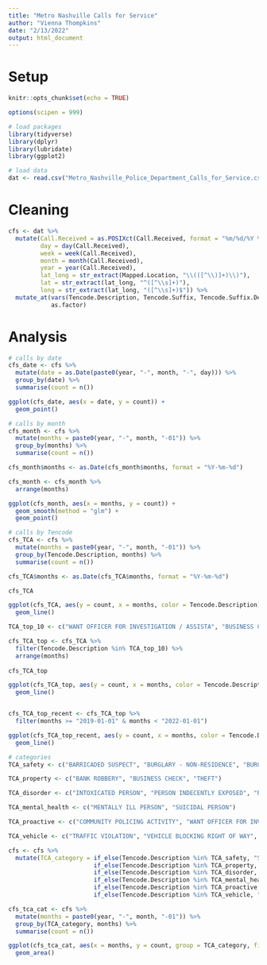 ```yaml
---
title: "Metro Nashville Calls for Service"
author: "Vienna Thompkins"
date: "2/13/2022"
output: html_document
---
```


# Setup

```r
knitr::opts_chunk$set(echo = TRUE)

options(scipen = 999)
```

```r
# load packages
library(tidyverse)
library(dplyr)
library(lubridate)
library(ggplot2)
```

```r
# load data
dat <- read.csv("Metro_Nashville_Police_Department_Calls_for_Service.csv")
```

# Cleaning

```r
cfs <- dat %>%
  mutate(Call.Received = as.POSIXct(Call.Received, format = "%m/%d/%Y %I:%M:%S %p"),
         day = day(Call.Received),
         week = week(Call.Received),
         month = month(Call.Received),
         year = year(Call.Received),
         lat_long = str_extract(Mapped.Location, "\\(([^\\)]+)\\)"),
         lat = str_extract(lat_long, "^([^\\s]+)"),
         long = str_extract(lat_long, "([^\\s]+)$")) %>%
  mutate_at(vars(Tencode.Description, Tencode.Suffix, Tencode.Suffix.Description, Disposition.Code, Disposition.Description),
            as.factor)
```

# Analysis

```r
# calls by date
cfs_date <- cfs %>%
  mutate(date = as.Date(paste0(year, "-", month, "-", day))) %>%
  group_by(date) %>%
  summarise(count = n())

ggplot(cfs_date, aes(x = date, y = count)) +
  geom_point()

# calls by month
cfs_month <- cfs %>%
  mutate(months = paste0(year, "-", month, "-01")) %>%
  group_by(months) %>%
  summarise(count = n())

cfs_month$months <- as.Date(cfs_month$months, format = "%Y-%m-%d")

cfs_month <- cfs_month %>%
  arrange(months)

ggplot(cfs_month, aes(x = months, y = count)) +
  geom_smooth(method = "glm") +
  geom_point()

```

```r
# calls by Tencode
cfs_TCA <- cfs %>%
  mutate(months = paste0(year, "-", month, "-01")) %>%
  group_by(Tencode.Description, months) %>%
  summarise(count = n())

cfs_TCA$months <- as.Date(cfs_TCA$months, format = "%Y-%m-%d")

cfs_TCA

ggplot(cfs_TCA, aes(y = count, x = months, color = Tencode.Description)) +
  geom_line()

TCA_top_10 <- c("WANT OFFICER FOR INVESTIGATION / ASSISTA", "BUSINESS CHECK", "TRAFFIC VIOLATION", "COMMUNITY POLICING ACTIVITY", "DISORDERLY PERSON", "VEHICLE ACCIDENT - PROPERTY DAMAGE", "THEFT", "SAFETY HAZARD", "SUSPICIOUS PERSON", "BURGLARY - RESIDENCE")

cfs_TCA_top <- cfs_TCA %>%
  filter(Tencode.Description %in% TCA_top_10) %>%
  arrange(months)
  
cfs_TCA_top

ggplot(cfs_TCA_top, aes(y = count, x = months, color = Tencode.Description)) +
  geom_line()


cfs_TCA_top_recent <- cfs_TCA_top %>%
  filter(months >= "2019-01-01" & months < "2022-01-01")

ggplot(cfs_TCA_top_recent, aes(y = count, x = months, color = Tencode.Description)) +
  geom_line()
```


```r
# categories
TCA_safety <- c("BARRICADED SUSPECT", "BURGLARY - NON-RESIDENCE", "BURGLARY - RESIDENCE", "CORPSE / D. O. A.", "CUTTING / STABBING", "FIGHT / ASSAULT", "GANG ACTIVITY", "HOLDUP / ROBBERY", "KIDNAPPING", "MISSING PERSON", "PERSON WITH WEAPON", "SAFETY HAZARD", "SHOOTING", "SHOTS FIRED")

TCA_property <- c("BANK ROBBERY", "BUSINESS CHECK", "THEFT")

TCA_disorder <- c("INTOXICATED PERSON", "PERSON INDECENTLY EXPOSED", "PERSON SCREAMING", "DANGEROUS / INJURED ANIMAL", "DISORDERLY PERSON", "PROWLER", "SUSPICIOUS PERSON")

TCA_mental_health <- c("MENTALLY ILL PERSON", "SUICIDAL PERSON")

TCA_proactive <- c("COMMUNITY POLICING ACTIVITY", "WANT OFFICER FOR INVESTIGATION / ASSISTA")

TCA_vehicle <- c("TRAFFIC VIOLATION", "VEHICLE BLOCKING RIGHT OF WAY", "VEHICLE ACCIDENT - PERSONAL INJURY", "VEHICLE ACCIDENT - PROPERTY DAMAGE")

cfs <- cfs %>%
  mutate(TCA_category = if_else(Tencode.Description %in% TCA_safety, "Safety",
                        if_else(Tencode.Description %in% TCA_property, "Property",
                        if_else(Tencode.Description %in% TCA_disorder, "Disorder",
                        if_else(Tencode.Description %in% TCA_mental_health, "Mental Health",
                        if_else(Tencode.Description %in% TCA_proactive, "Proactive",
                        if_else(Tencode.Description %in% TCA_vehicle, "Vehicle", "Other")))))))
```


```r
cfs_tca_cat <- cfs %>%
  mutate(months = paste0(year, "-", month, "-01")) %>%
  group_by(TCA_category, months) %>%
  summarise(count = n())

ggplot(cfs_tca_cat, aes(x = months, y = count, group = TCA_category, fill = TCA_category)) +
  geom_area()
```